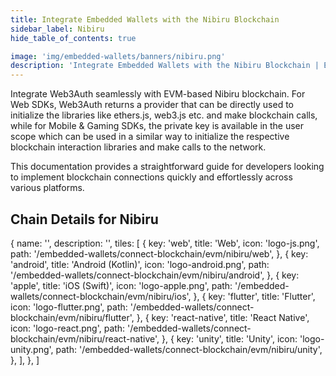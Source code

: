 ```yaml
---
title: Integrate Embedded Wallets with the Nibiru Blockchain
sidebar_label: Nibiru
hide_table_of_contents: true

image: 'img/embedded-wallets/banners/nibiru.png'
description: 'Integrate Embedded Wallets with the Nibiru Blockchain | Embedded Wallets'
---
```



<SEO
  title="Integrate Embedded Wallets with the Nibiru Blockchain"
  description="Integrate Embedded Wallets with the Nibiru Blockchain | Embedded Wallets"
  image="https://docs.metamask.io/img/embedded-wallets/banners/nibiru.png"
  slug="/embedded-wallets/connect-blockchain/evm/nibiru"
/>

Integrate Web3Auth seamlessly with EVM-based Nibiru blockchain. For Web SDKs, Web3Auth returns a provider that can be directly used to initialize the libraries like ethers.js, web3.js etc. and make blockchain calls, while for Mobile & Gaming SDKs, the private key is available in the user scope which can be used in a similar way to initialize the respective blockchain interaction libraries and make calls to the network.

This documentation provides a straightforward guide for developers looking to implement blockchain connections quickly and effortlessly across various platforms.

## Chain Details for Nibiru

<ChainDetailsNibiru />

  {
    name: '',
    description: '',
    tiles: [
      {
        key: 'web',
        title: 'Web',
        icon: 'logo-js.png',
        path: '/embedded-wallets/connect-blockchain/evm/nibiru/web',
      },
      {
        key: 'android',
        title: 'Android (Kotlin)',
        icon: 'logo-android.png',
        path: '/embedded-wallets/connect-blockchain/evm/nibiru/android',
      },
      {
        key: 'apple',
        title: 'iOS (Swift)',
        icon: 'logo-apple.png',
        path: '/embedded-wallets/connect-blockchain/evm/nibiru/ios',
      },
      {
        key: 'flutter',
        title: 'Flutter',
        icon: 'logo-flutter.png',
        path: '/embedded-wallets/connect-blockchain/evm/nibiru/flutter',
      },
      {
        key: 'react-native',
        title: 'React Native',
        icon: 'logo-react.png',
        path: '/embedded-wallets/connect-blockchain/evm/nibiru/react-native',
      },
      {
        key: 'unity',
        title: 'Unity',
        icon: 'logo-unity.png',
        path: '/embedded-wallets/connect-blockchain/evm/nibiru/unity',
      },
    ],
  },
]

<Tiles tileGroups={Nibiru} />
